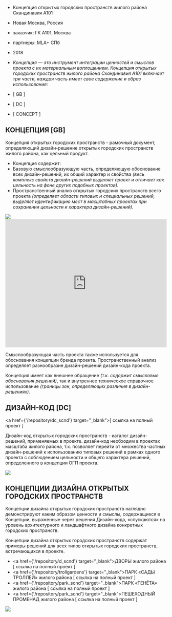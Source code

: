 
<Title>КОНЦЕПЦИЯ ОТКРЫТЫХ ГОРОДСКИХ ПРОСТРАНСТВ</Title>

- Концепция открытых городских пространств жилого района Скандинавия А101
- Новая Москва, Россия


- заказчик: ГК А101, Москва
- партнеры: MLA+ СПб


- 2018


- _Концепция — это инструмент интеграции ценностей и смыслов проекта с их материальным воплощением. Концепция открытых городских пространств жилого района Скандинавия A101 включает три части, каждая часть имеет свое содержание и образ использования:_
- [ GB ]
- [ DC ]
- [ CONCEPT ]


## КОНЦЕПЦИЯ [GB]

Концепция открытых городских пространств - рамочный документ, определяющий дизайн-решение открытых городских пространств жилого района, как цельный продукт.

- Концепция содержит:
- Базовую смыслообразующую часть, определяющую обоснование всех дизайн-решений, их общий характер и свойства _(весь комплекс свойств дизайн-решений выделяет проект и отличает как цельность на фоне других подобных проектов)._
- Пространственный анализ открытых городских пространств всего проекта _(определяет области типовых и специальных решений, выделяет идентификацию мест в масштабных проектах при сохранении цельности и характера дизайн-решений)._

<Image src='https://unit4.io/files/gb_scnd/01.jpg'/>
<iframe src="https://e.issuu.com/anonymous-embed.html?u=unit4&d=gb_u4_black_" width="100%" height="400" frameborder="0" allowfullscreen="true"></iframe>


Смыслообразующая часть проекта также используется для обоснования концепции бренда проекта.
Пространственный анализ определяет разнообразие дизайн-решений дизайн-кода проекта.

Концепция имеет как внешнее обращение _(т.к. содержит смысловые обоснования решений)_, так и внутреннее техническое справочное использование _(границы зон, определяющих различия в дизайн-решениях)._

 
## ДИЗАЙН-КОД [DC]

<a href={'/repository/dc_scnd'} target="_blank">[ ссылка на полный проект ]</a>

Дизайн-код открытых городских пространств - каталог дизайн-решений, применяемых в проекте. дизайн-код необходим в проектах масштаба жилого района, т.к. позволяет перейти от множества частных дизайн-решений к использованию типовых решений в рамках одного проекта с соблюдением цельности и общего характера решений, определенного в концепции ОГП проекта.

<Image src='https://unit4.io/files/dc_scnd/02.jpg'/>


## КОНЦЕПЦИИ ДИЗАЙНА ОТКРЫТЫХ ГОРОДСКИХ ПРОСТРАНСТВ

Концепции дизайна открытых городских пространств наглядно демонстрируют каким образом ценности и смыслы, содержащиеся в Концепции, выраженные через решения Дизайн-кода, «спускаются» на уровень архитектурного и ландшафтного дизайна конкретных городских пространств.

Концепции дизайна открытых городских пространств содержат примеры решений для всех типов открытых городских пространств, встречающихся в проекте.


- <a href={'/repository/d_scnd'} target="_blank">ДВОРЫ жилого района [ ссылка на полный проект ]</a>
- <a href={'/repository/trollgardens'} target="_blank">ПАРК «САДЫ ТРОЛЛЕЙ» жилого района [ ссылка на полный проект ]</a>
- <a href={'/repository/park_scnd'} target="_blank">ПАРК «ТЕНЁТА» жилого района [ ссылка на полный проект ]</a>
- <a href={'/repository/park_scnd'} target="_blank">ПЕШЕХОДНЫЙ ПРОМЕНАД жилого района [ ссылка на полный проект ]</a>

<Image src='https://unit4.io/files/gb_scnd/05.jpg'/>
